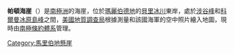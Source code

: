 {{coord|75|13|S|133|40|W|display=title}}

'''帕頓海崖'''（{{lang-en|Patton Bluff}}）是[[南極洲|南極洲]]的海崖，位於[[瑪麗伯德地|瑪麗伯德地]]的[[貝里冰川|貝里冰川]]東岸，處於[[涉谷峰|涉谷峰]]和[[科爾曼冰原島峰|科爾曼冰原島峰]]之間，[[美國地質調查局|美國地質調查局]]根據測量和該國海軍的空中照片繪入地圖，現時由[[南極條約體系|南極條約體系]]管理。

{{DEFAULTSORT:Patton Bluff}}
[[Category:馬里伯地懸崖|Category:馬里伯地懸崖]]


{{MarieByrdLand-geo-stub}}